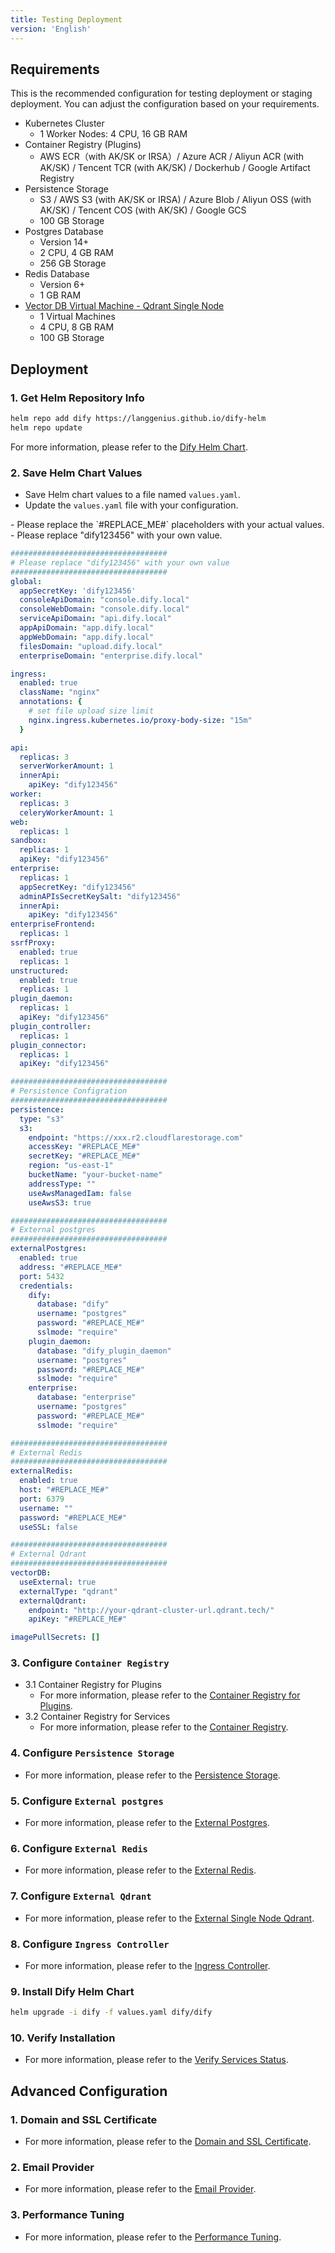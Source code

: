 ```yaml
---
title: Testing Deployment
version: 'English'
---
```


## Requirements
This is the recommended configuration for testing deployment or staging deployment. You can adjust the configuration based on your requirements.

- Kubernetes Cluster
    - 1 Worker Nodes: 4 CPU, 16 GB RAM
- Container Registry (Plugins)
    - AWS ECR（with AK/SK or IRSA）/ Azure ACR / Aliyun ACR (with AK/SK) / Tencent TCR (with AK/SK) / Dockerhub / Google Artifact Registry
- Persistence Storage
    - S3 / AWS S3 (with AK/SK or IRSA) / Azure Blob / Aliyun OSS (with AK/SK) / Tencent COS (with AK/SK) / Google GCS
    - 100 GB Storage
- Postgres Database
    - Version 14+
    - 2 CPU, 4 GB RAM
    - 256 GB Storage
- Redis Database
    - Version 6+
    - 1 GB RAM
- [Vector DB Virtual Machine - Qdrant Single Node](/versions/3-0-x/en-us/deployment/advanced-configuration/qdrant/single-node)
    - 1 Virtual Machines
    - 4 CPU, 8 GB RAM
    - 100 GB Storage

## Deployment
### 1. Get Helm Repository Info
```bash
helm repo add dify https://langgenius.github.io/dify-helm
helm repo update
```

For more information, please refer to the [Dify Helm Chart](/versions/3-0-x/en-us/deployment/advanced-configuration/dify-helm-chart).

### 2. Save Helm Chart Values
- Save Helm chart values to a file named `values.yaml`.
- Update the `values.yaml` file with your configuration.

<Warning>
  - Please replace the `#REPLACE_ME#` placeholders with your actual values.
  - Please replace "dify123456" with your own value.
</Warning>

```yaml
###################################
# Please replace "dify123456" with your own value
###################################
global:
  appSecretKey: 'dify123456'
  consoleApiDomain: "console.dify.local"
  consoleWebDomain: "console.dify.local"
  serviceApiDomain: "api.dify.local"
  appApiDomain: "app.dify.local"
  appWebDomain: "app.dify.local"
  filesDomain: "upload.dify.local"
  enterpriseDomain: "enterprise.dify.local"

ingress:
  enabled: true
  className: "nginx"
  annotations: {
    # set file upload size limit
    nginx.ingress.kubernetes.io/proxy-body-size: "15m"
  }

api:
  replicas: 3
  serverWorkerAmount: 1
  innerApi:
    apiKey: "dify123456"
worker:
  replicas: 3
  celeryWorkerAmount: 1
web:
  replicas: 1
sandbox:
  replicas: 1
  apiKey: "dify123456"
enterprise:
  replicas: 1
  appSecretKey: "dify123456"
  adminAPIsSecretKeySalt: "dify123456"
  innerApi:
    apiKey: "dify123456"
enterpriseFrontend:
  replicas: 1
ssrfProxy:
  enabled: true
  replicas: 1
unstructured:
  enabled: true
  replicas: 1
plugin_daemon:
  replicas: 1
  apiKey: "dify123456"
plugin_controller:
  replicas: 1
plugin_connector:
  replicas: 1
  apiKey: "dify123456"

###################################
# Persistence Configration
###################################
persistence:
  type: "s3"
  s3:
    endpoint: "https://xxx.r2.cloudflarestorage.com"
    accessKey: "#REPLACE_ME#"
    secretKey: "#REPLACE_ME#"
    region: "us-east-1"
    bucketName: "your-bucket-name"
    addressType: ""
    useAwsManagedIam: false
    useAwsS3: true

###################################
# External postgres
###################################
externalPostgres:
  enabled: true
  address: "#REPLACE_ME#"
  port: 5432
  credentials:
    dify:
      database: "dify"
      username: "postgres"
      password: "#REPLACE_ME#"
      sslmode: "require"
    plugin_daemon:
      database: "dify_plugin_daemon"
      username: "postgres"
      password: "#REPLACE_ME#"
      sslmode: "require"
    enterprise:
      database: "enterprise"
      username: "postgres"
      password: "#REPLACE_ME#"
      sslmode: "require"

###################################
# External Redis
###################################
externalRedis:
  enabled: true
  host: "#REPLACE_ME#"
  port: 6379
  username: ""
  password: "#REPLACE_ME#"
  useSSL: false

###################################
# External Qdrant
###################################
vectorDB:
  useExternal: true
  externalType: "qdrant"
  externalQdrant:
    endpoint: "http://your-qdrant-cluster-url.qdrant.tech/"
    apiKey: "#REPLACE_ME#"

imagePullSecrets: []
```

### 3. Configure `Container Registry`
- 3.1 Container Registry for Plugins
    - For more information, please refer to the [Container Registry for Plugins](/versions/3-0-x/en-us/deployment/advanced-configuration/container-registry-for-plugins).
- 3.2 Container Registry for Services
    - For more information, please refer to the [Container Registry](/versions/3-0-x/en-us/deployment/advanced-configuration/container-registry).

### 4. Configure `Persistence Storage`
- For more information, please refer to the [Persistence Storage](/versions/3-0-x/en-us/deployment/advanced-configuration/persistent-storage).

### 5. Configure `External postgres`
- For more information, please refer to the [External Postgres](/versions/3-0-x/en-us/deployment/advanced-configuration/postgresql-database).

### 6. Configure `External Redis`
- For more information, please refer to the [External Redis](/versions/3-0-x/en-us/deployment/advanced-configuration/redis).

### 7. Configure `External Qdrant`
- For more information, please refer to the [External Single Node Qdrant](/versions/3-0-x/en-us/deployment/advanced-configuration/qdrant/single-node).

### 8. Configure `Ingress Controller`
- For more information, please refer to the [Ingress Controller](/versions/3-0-x/en-us/deployment/advanced-configuration/nginx-ingress-controller).

### 9. Install Dify Helm Chart
```bash
helm upgrade -i dify -f values.yaml dify/dify
```

### 10. Verify Installation
- For more information, please refer to the [Verify Services Status](/versions/3-0-x/en-us/deployment/verify-services-status).

## Advanced Configuration
### 1. Domain and SSL Certificate
- For more information, please refer to the [Domain and SSL Certificate](/versions/3-0-x/en-us/deployment/advanced-configuration/domain-and-ssl-certificate).

### 2. Email Provider
- For more information, please refer to the [Email Provider](/versions/3-0-x/en-us/deployment/advanced-configuration/email-provider).

### 3. Performance Tuning
- For more information, please refer to the [Performance Tuning](/versions/3-0-x/en-us/deployment/advanced-configuration/performance).